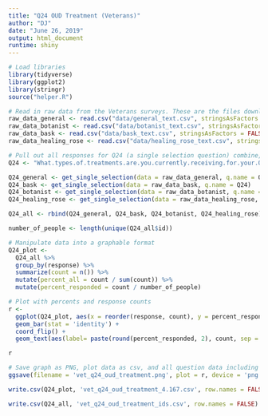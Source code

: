 ```yaml
---
title: "Q24 OUD Treatment (Veterans)"
author: "DJ"
date: "June 26, 2019"
output: html_document
runtime: shiny
---
```


```r
# Load libraries
library(tidyverse)
library(ggplot2)
library(stringr)
source("helper.R")
```

```r
# Read in raw data from the Veterans surveys. These are the files downloaded from survey monkey saved as a .csv
raw_data_general <- read.csv("data/general_text.csv", stringsAsFactors = FALSE)
raw_data_botanist <- read.csv("data/botanist_text.csv", stringsAsFactors = FALSE)
raw_data_bask <- read.csv("data/bask_text.csv", stringsAsFactors = FALSE)
raw_data_healing_rose <- read.csv("data/healing_rose_text.csv", stringsAsFactors = FALSE)
```

```r
# Pull out all responses for Q24 (a single selection question) combine, then determine 'question n'
Q24 <- "What.types.of.treatments.are.you.currently.receiving.for.your.OUD."

Q24_general <- get_single_selection(data = raw_data_general, q.name = Q24)
Q24_bask <- get_single_selection(data = raw_data_bask, q.name = Q24)
Q24_botanist <- get_single_selection(data = raw_data_botanist, q.name = Q24)
Q24_healing_rose <- get_single_selection(data = raw_data_healing_rose, q.name = Q24)

Q24_all <- rbind(Q24_general, Q24_bask, Q24_botanist, Q24_healing_rose)

number_of_people <- length(unique(Q24_all$id))
```

```r
# Manipulate data into a graphable format
Q24_plot <- 
  Q24_all %>%
  group_by(response) %>%
  summarize(count = n()) %>%
  mutate(percent_all = count / sum(count)) %>%
  mutate(percent_responded = count / number_of_people)
```

```r
# Plot with percents and response counts
r <- 
  ggplot(Q24_plot, aes(x = reorder(response, count), y = percent_responded)) +
  geom_bar(stat = 'identity') +
  coord_flip() +
  geom_text(aes(label= paste(round(percent_responded, 2), count, sep = "***")))

r
```

```r
# Save graph as PNG, plot data as csv, and all question data including response IDs as csv (save question n and N at end of plot file as "_x.x")
ggsave(filename = 'vet_q24_oud_treatment.png', plot = r, device = 'png')

write.csv(Q24_plot, 'vet_q24_oud_treatment_4.167.csv', row.names = FALSE)

write.csv(Q24_all, 'vet_q24_oud_treatment_ids.csv', row.names = FALSE)
```
